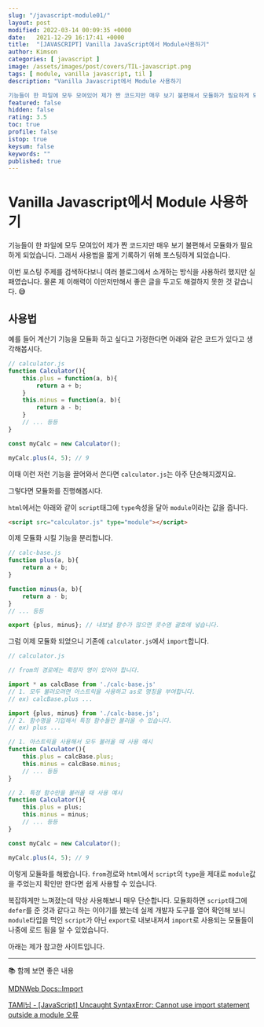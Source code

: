 ```yaml
---
slug: "/javascript-module01/"
layout: post
modified: 2022-03-14 00:09:35 +0000
date:   2021-12-29 16:17:41 +0000
title:  "[JAVASCRIPT] Vanilla JavaScript에서 Module사용하기"
author: Kimson
categories: [ javascript ]
image: /assets/images/post/covers/TIL-javascript.png
tags: [ module, vanilla javascript, til ]
description: "Vanilla Javascript에서 Module 사용하기

기능들이 한 파일에 모두 모여있어 제가 짠 코드지만 매우 보기 불편해서 모듈화가 필요하게 되었습니다. 그래서 사용법을 짧게 기록하기 위해 포스팅하게 되었습니다."
featured: false
hidden: false
rating: 3.5
toc: true
profile: false
istop: true
keysum: false
keywords: ""
published: true
---
```


# Vanilla Javascript에서 Module 사용하기

기능들이 한 파일에 모두 모여있어 제가 짠 코드지만 매우 보기 불편해서 모듈화가 필요하게 되었습니다. 그래서 사용법을 짧게 기록하기 위해 포스팅하게 되었습니다.

이번 포스팅 주제를 검색하다보니 여러 블로그에서 소개하는 방식을 사용하려 했지만 실패였습니다. 물론 제 이해력이 이만저만해서 좋은 글을 두고도 해결하지 못한 것 같습니다. 😅

## 사용법

예를 들어 계산기 기능을 모듈화 하고 싶다고 가정한다면 아래와 같은 코드가 있다고 생각해봅시다.

```javascript
// calculator.js
function Calculator(){
	this.plus = function(a, b){
		return a + b;
	}
	this.minus = function(a, b){
		return a - b;
	}
	// ... 등등
}

const myCalc = new Calculator();

myCalc.plus(4, 5); // 9
```

이때 이런 저런 기능을 끌어와서 쓴다면 `calculator.js`는 아주 단순해지겠지요.

그렇다면 모듈화를 진행해봅시다.

`html`에서는 아래와 같이 `script`태그에 `type`속성을 달아 `module`이라는 값을 줍니다.

```html
<script src="calculator.js" type="module"></script>
```

이제 모듈화 시킬 기능을 분리합니다.

```javascript
// calc-base.js
function plus(a, b){
	return a + b;
}

function minus(a, b){
	return a - b;
}
// ... 등등

export {plus, minus}; // 내보낼 함수가 많으면 콧수염 괄호에 넣습니다.
```

그럼 이제 모듈화 되었으니 기존에 `calculator.js`에서 `import`합니다.

```javascript
// calculator.js

// from의 경로에는 확장자 명이 있어야 합니다.

import * as calcBase from './calc-base.js'
// 1. 모두 불러오려면 아스트릭을 사용하고 as로 명칭을 부여합니다.
// ex) calcBase.plus ...

import {plus, minus} from './calc-base.js';
// 2. 함수명을 기입해서 특정 함수들만 불러올 수 있습니다.
// ex) plus ...

// 1. 아스트릭을 사용해서 모두 불러올 때 사용 예시
function Calculator(){
	this.plus = calcBase.plus;
	this.minus = calcBase.minus;
	// ... 등등
}

// 2. 특정 함수만을 불러올 때 사용 예시
function Calculator(){
	this.plus = plus;
	this.minus = minus;
	// ... 등등
}

const myCalc = new Calculator();

myCalc.plus(4, 5); // 9
```

이렇게 모듈화를 해봤습니다. `from`경로와 `html`에서 `script`의 `type`을 제대로 `module`값을 주었는지 확인만 한다면 쉽게 사용할 수 있습니다.

복잡하게만 느껴졌는데 막상 사용해보니 매우 단순합니다. 모듈화하면 `script`태그에 `defer`를 준 것과 같다고 하는 이야기를 봤는데 실제 개발자 도구를 열어 확인해 보니 `module`타입을 먹인 `script`가 아닌 `export`로 내보내져서 `import`로 사용되는 모듈들이 나중에 로드 됨을 알 수 있었습니다.

아래는 제가 참고한 사이트입니다.

-----

📚 함께 보면 좋은 내용

[MDNWeb Docs::Import](https://developer.mozilla.org/en-US/docs/Web/JavaScript/Reference/Statements/import)

[TAMI님 - [JavaScript] Uncaught SyntaxError: Cannot use import statement outside a module 오류](https://rrecoder.tistory.com/166)